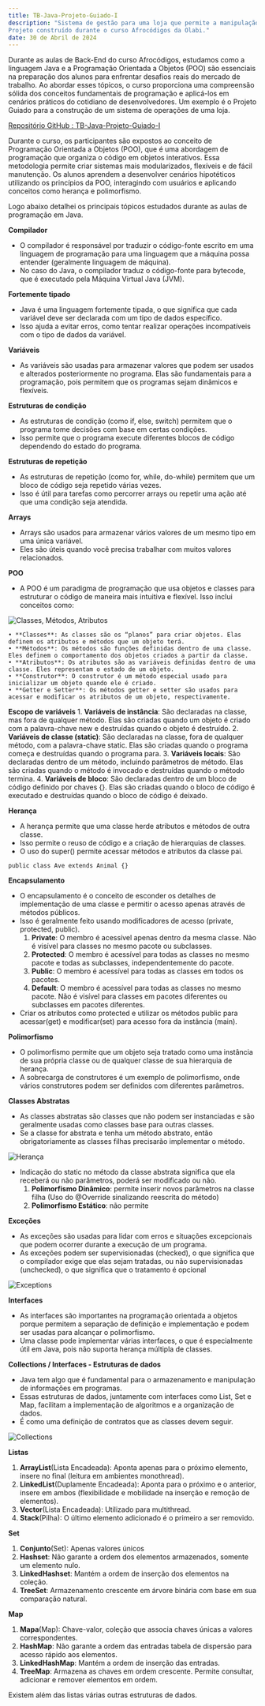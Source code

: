 ```yaml
---
title: TB-Java-Projeto-Guiado-I
description: "Sistema de gestão para uma loja que permite a manipulação de produtos, clientes e vendas.
Projeto construído durante o curso Afrocódigos da Olabi."
date: 30 de Abril de 2024
---
```


Durante as aulas de Back-End do curso Afrocódigos, estudamos como a linguagem Java e a Programação Orientada a Objetos (POO) são essenciais na preparação dos alunos para enfrentar desafios reais do mercado de trabalho. Ao abordar esses tópicos, o curso proporciona uma compreensão sólida dos conceitos fundamentais de programação e aplicá-los em cenários práticos do cotidiano de desenvolvedores. Um exemplo é o Projeto Guiado para a construção de um sistema de operações de uma loja.

[Repositório GitHub : TB-Java-Projeto-Guiado-I](https://github.com/hugomacielads/TB-Java-Projeto-Guiado-I)

Durante o curso, os participantes são expostos ao conceito de Programação Orientada a Objetos (POO), que é uma abordagem de programação que organiza o código em objetos interativos. Essa metodologia permite criar sistemas mais modularizados, flexíveis e de fácil manutenção. Os alunos aprendem a desenvolver cenários hipotéticos utilizando os princípios da POO, interagindo com usuários e aplicando conceitos como herança e polimorfismo.

Logo abaixo detalhei os principais tópicos estudados durante as aulas de programação em Java.

**Compilador**
- O compilador é responsável por traduzir o código-fonte escrito em uma linguagem de programação para uma linguagem que a máquina possa entender (geralmente linguagem de máquina). 
- No caso do Java, o compilador traduz o código-fonte para bytecode, que é executado pela Máquina Virtual Java (JVM).

**Fortemente tipado**
- Java é uma linguagem fortemente tipada, o que significa que cada variável deve ser declarada com um tipo de dados específico.
- Isso ajuda a evitar erros, como tentar realizar operações incompatíveis com o tipo de dados da variável.

**Variáveis**
- As variáveis são usadas para armazenar valores que podem ser usados e alterados posteriormente no programa. 
Elas são fundamentais para a programação, pois permitem que os programas sejam dinâmicos e flexíveis.

**Estruturas de condição**
- As estruturas de condição (como if, else, switch) permitem que o programa tome decisões com base em certas condições.
- Isso permite que o programa execute diferentes blocos de código dependendo do estado do programa.

**Estruturas de repetição**
- As estruturas de repetição (como for, while, do-while) permitem que um bloco de código seja repetido várias vezes.
- Isso é útil para tarefas como percorrer arrays ou repetir uma ação até que uma condição seja atendida.

**Arrays**
- Arrays são usados para armazenar vários valores de um mesmo tipo em uma única variável.
- Eles são úteis quando você precisa trabalhar com muitos valores relacionados.

**POO**
- A POO é um paradigma de programação que usa objetos e classes para estruturar o código de maneira mais intuitiva e flexível. Isso inclui conceitos como:

![Classes, Métodos, Atributos](classes.png)

    • **Classes**: As classes são os “planos” para criar objetos. Elas definem os atributos e métodos que um objeto terá.
	• **Métodos**: Os métodos são funções definidas dentro de uma classe. Eles definem o comportamento dos objetos criados a partir da classe.
	• **Atributos**: Os atributos são as variáveis definidas dentro de uma classe. Eles representam o estado de um objeto.
	• **Construtor**: O construtor é um método especial usado para inicializar um objeto quando ele é criado.
	• **Getter e Setter**: Os métodos getter e setter são usados para acessar e modificar os atributos de um objeto, respectivamente.

**Escopo de variáveis**
	1. **Variáveis de instância**: São declaradas na classe, mas fora de qualquer método. Elas são criadas quando um objeto é criado com a palavra-chave new e destruídas quando o objeto é destruído.
	2. **Variáveis de classe (static)**: São declaradas na classe, fora de qualquer método, com a palavra-chave static. Elas são criadas quando o programa começa e destruídas quando o programa para.
	3. **Variáveis locais**: São declaradas dentro de um método, incluindo parâmetros de método. Elas são criadas quando o método é invocado e destruídas quando o método termina.
	4. **Variáveis de bloco**: São declaradas dentro de um bloco de código definido por chaves {}. Elas são criadas quando o bloco de código é executado e destruídas quando o bloco de código é deixado.

**Herança**
- A herança permite que uma classe herde atributos e métodos de outra classe.
- Isso permite o reuso de código e a criação de hierarquias de classes. 
- O uso do super() permite acessar métodos e atributos da classe pai.

```
public class Ave extends Animal {}
```

**Encapsulamento**
- O encapsulamento é o conceito de esconder os detalhes de implementação de uma classe e permitir o acesso apenas através de métodos públicos.
- Isso é geralmente feito usando modificadores de acesso (private, protected, public).
    1. **Private**: O membro é acessível apenas dentro da mesma classe. Não é visível para classes no mesmo pacote ou subclasses.
    2. **Protected**: O membro é acessível para todas as classes no mesmo pacote e todas as subclasses, independentemente do pacote.
    3. **Public**: O membro é acessível para todas as classes em todos os pacotes.
    4. **Default**: O membro é acessível para todas as classes no mesmo pacote. Não é visível para classes em pacotes diferentes ou subclasses em pacotes diferentes.
- Criar os atributos como protected e utilizar os métodos public para acessar(get) e modificar(set) para acesso fora da instância (main).
	
**Polimorfismo**
- O polimorfismo permite que um objeto seja tratado como uma instância de sua própria classe ou de qualquer classe de sua hierarquia de herança.
- A sobrecarga de construtores é um exemplo de polimorfismo, onde vários construtores podem ser definidos com diferentes parâmetros.

**Classes Abstratas**
- As classes abstratas são classes que não podem ser instanciadas e são geralmente usadas como classes base para outras classes.
- Se a classe for abstrata e tenha um método abstrato, então obrigatoriamente as classes filhas precisarão implementar o método.

![Herança](herança.png)

- Indicação do static no método da classe abstrata significa que ela receberá ou não parâmetros, poderá ser modificado ou não.
    1. **Polimorfismo Dinâmico**: permite inserir novos parâmetros na classe filha (Uso do @Override sinalizando reescrita do método)
    2. **Polimorfismo Estático**: não permite
	
**Exceções**
- As exceções são usadas para lidar com erros e situações excepcionais que podem ocorrer durante a execução de um programa. 
- As exceções podem ser supervisionadas (checked), o que significa que o compilador exige que elas sejam tratadas, ou não supervisionadas (unchecked), o que significa que o tratamento é opcional

![Exceptions](exceções.png)
	
**Interfaces**
- As interfaces são importantes na programação orientada a objetos porque permitem a separação de definição e implementação e podem ser usadas para alcançar o polimorfismo.
- Uma classe pode implementar várias interfaces, o que é especialmente útil em Java, pois não suporta herança múltipla de classes.
	
**Collections / Interfaces - Estruturas de dados**
- Java tem algo que é fundamental para o armazenamento e manipulação de informações em programas. 
- Essas estruturas de dados, juntamente com interfaces como List, Set e Map, facilitam a implementação de algoritmos e a organização de dados.
- É como uma definição de contratos que as classes devem seguir.

![Collections](coleções.png)

**Listas**
1. **ArrayList**(Lista Encadeada): Aponta apenas para o próximo elemento, insere no final (leitura em ambientes monothread).
2. **LinkedList**(Duplamente Encadeada): Aponta para o próximo e o anterior, insere em ambos (flexibilidade e mobilidade na inserção e remoção de elementos).
3. **Vector**(Lista Encadeada): Utilizado para multithread.
4. **Stack**(Pilha): O último elemento adicionado é o primeiro a ser removido.

**Set**
1. **Conjunto**(Set): Apenas valores únicos
2. **Hashset**: Não garante a ordem dos elementos armazenados, somente um elemento nulo.
3. **LinkedHashset**: Mantém a ordem de inserção dos elementos na coleção.
4. **TreeSet**: Armazenamento crescente em árvore binária com base em sua comparação natural.

**Map**
1. **Mapa**(Map): Chave-valor,  coleção que associa chaves únicas a valores correspondentes.
2. **HashMap**: Não garante a ordem das entradas tabela de dispersão para acesso rápido aos elementos.
3. **LinkedHashMap**: Mantém a ordem de inserção das entradas.
4. **TreeMap**: Armazena as chaves em ordem crescente. Permite consultar, adicionar e remover elementos em ordem.

Existem além das listas várias outras estruturas de dados.
